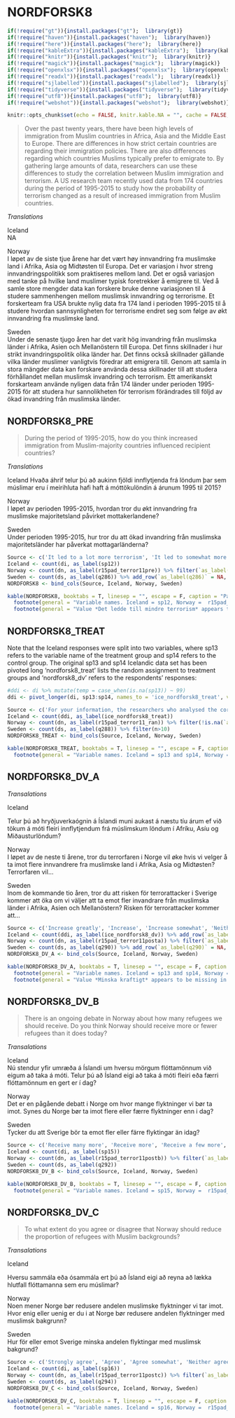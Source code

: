 # NORDFORSK8

```r
if(!require("gt")){install.packages("gt");  library(gt)}
if(!require("haven")){install.packages("haven");  library(haven)}
if(!require("here")){install.packages("here");  library(here)}
if(!require("kableExtra")){install.packages("kableExtra");  library(kableExtra)}
if(!require("knitr")){install.packages("knitr");  library(knitr)}
if(!require("magick")){install.packages("magick");  library(magick)}
if(!require("openxlsx")){install.packages("openxlsx");  library(openxlsx)}
if(!require("readxl")){install.packages("readxl");  library(readxl)}
if(!require("sjlabelled")){install.packages("sjlabelled");  library(sjlabelled)}
if(!require("tidyverse")){install.packages("tidyverse");  library(tidyverse)}
if(!require("utf8")){install.packages("utf8");  library(utf8)}
if(!require("webshot")){install.packages("webshot");  library(webshot)}

knitr::opts_chunk$set(echo = FALSE, knitr.kable.NA = "", cache = FALSE, message = FALSE )
```


> Over the past twenty years, there have been high levels of immigration from Muslim countries in Africa, Asia and the Middle
East to Europe.
There are differences in how strict certain countries are regarding their immigration policies. There are also differences
regarding which countries Muslims typically prefer to emigrate to. By gathering large amounts of data, researchers can use
these differences to study the correlation between Muslim immigration and terrorism.
A US research team recently used data from 174 countries during the period of 1995-2015 to study how the probability of
terrorism changed as a result of increased immigration from Muslim countries.


*Translations*

Iceland  
NA 

Norway  
I løpet av de siste tjue årene har det vært høy innvandring fra muslimske land i Afrika, Asia og Midtøsten til Europa.
Det er variasjon i hvor streng innvandringspolitikk som praktiseres mellom land. Det er også variasjon med tanke på hvilke
land muslimer typisk foretrekker å emigrere til. Ved å samle store mengder data kan forskere bruke denne variasjonen til å
studere sammenhengen mellom muslimsk innvandring og terrorisme.
Et forskerteam fra USA brukte nylig data fra 174 land i perioden 1995-2015 til å studere hvordan sannsynligheten for
terrorisme endret seg som følge av økt innvandring fra muslimske land.

Sweden  
Under de senaste tjugo åren har det varit hög invandring från muslimska länder i Afrika,
Asien och Mellanöstern till Europa.
Det finns skillnader i hur strikt invandringspolitik olika länder har.
Det finns också skillnader gällande vilka länder muslimer vanligtvis föredrar att emigrera till.
Genom att samla in stora mängder data kan forskare använda dessa skillnader till att studera förhållandet mellan muslimsk invandring och terrorism.
Ett amerikanskt forskarteam använde nyligen data från 174 länder under perioden 1995-2015 för att studera hur sannolikheten för terrorism förändrades till följd av ökad invandring från muslimska länder.


## NORDFORSK8_PRE

>  During the period of 1995-2015, how do you think increased immigration from Muslim-majority countries influenced
recipient countries?


*Translations*

Iceland
Hvaða áhrif telur þú að aukinn fjöldi innflytjenda frá löndum þar sem múslimar eru í meirihluta hafi haft á móttökulöndin á árunum 1995 til 2015?

Norway  
I løpet av perioden 1995-2015, hvordan tror du økt innvandring fra muslimske majoritetsland påvirket mottakerlandene?

Sweden  
Under perioden 1995-2015, hur tror du att ökad invandring från muslimska majoritetsländer har
påverkat mottagarländerna?

```r
Source <- c('It led to a lot more terrorism', 'It led to somewhat more terrorism', 'It did not lead to any more or any less terrorism', 'It led to less terrorism', 'It led to a lot less terrorism', NA)
Iceland <- count(di, as_label(sp12))
Norway <- count(dn, as_label(r15pad_terror11pre)) %>% filter(`as_label(r15pad_terror11pre)` != 'Ikke spurt')
Sweden <- count(ds, as_label(q286)) %>% add_row(`as_label(q286)` = NA, n=NA, .before = 5)
NORDFORSK8 <- bind_cols(Source, Iceland, Norway, Sweden)

kable(NORDFORSK8, booktabs = T, linesep = "", escape = F, caption = "Panel variable names and values",  col.names = linebreak(c("Pooled", "Iceland", 'n', "Norway", 'n', "Sweden", 'n'))) %>%
  footnote(general = "Variable names. Iceland = sp12, Norway =  r15pad_terror11pre, Sweden = q286") %>% 
  footnote(general = "Value *Det ledde till mindre terrorism* appears to be missing in the data set. The reason is that no answer was recorded for this value. The respondents did have that response option available when answering the survey.")
```

## NORDFORSK8_TREAT

Note that the Iceland responses were split into two variables, where sp13 refers to the variable name of the treatment group and sp14 refers to the control group.
The original sp13 and sp14 Icelandic data set has been pivoted long 'nordforsk8_treat' lists the random assignment to treatment groups and 'nordforsk8_dv' refers to the respondents' responses:
```r
#ddi <- di %>% mutate(temp = case_when(is.na(sp13)) ~ 99) 
ddi <- pivot_longer(di, sp13:sp14, names_to = 'ice_nordforsk8_treat', values_to = 'ice_nordforsk8_dv', values_drop_na = TRUE)
```

```r


Source <- c('For your information, the researchers who analysed the correlation between immigration from Muslim countries and terrorist attacks in recipient countries, found that increased Muslim immigration had no impact on terrorism in recipient countries.', " ")
Iceland <- count(ddi, as_label(ice_nordforsk8_treat))
Norway <- count(dn, as_label(r15pad_terror11_ran)) %>% filter(!is.na(`as_label(r15pad_terror11_ran)`))
Sweden <- count(ds, as_label(q288)) %>% filter(n>10)
NORDFORSK8_TREAT <- bind_cols(Source, Iceland, Norway, Sweden)

kable(NORDFORSK8_TREAT, booktabs = T, linesep = "", escape = F, caption = "Panel variable names and values",  col.names = linebreak(c("Pooled", "Iceland", 'n', "Norway", 'n', "Sweden", 'n'))) %>%
  footnote(general = "Variable names. Iceland = sp13 and sp14, Norway =  r15pad_terror11pre, Sweden = q286. Note that the Iceland responses were split into two variables, where sp13 refers to the variable name of the treatment group and sp14 refers to the control group.")

```

## NORDFORSK8_DV_A


*Transalations*

Iceland  

Telur þú að hryðjuverkaógnin á Íslandi muni aukast á næstu tíu árum ef við tökum á móti fleiri innflytjendum frá múslimskum löndum í Afríku, Asíu og Miðausturlöndum?

Norway  
I løpet av de neste ti årene, tror du terrorfaren i Norge vil øke hvis vi velger å ta imot flere innvandrere fra muslimske land i Afrika, Asia og Midtøsten? Terrorfaren vil...

Sweden  
Inom de kommande tio åren, tror du att risken för terrorattacker i Sverige kommer att öka om vi väljer att ta emot fler invandrare från muslimska länder i Afrika, Asien och Mellanöstern? Risken för terrorattacker kommer att…

```r

Source <- c('Increase greatly', 'Increase', 'Increase somewhat', 'Neither increase nor decrease', 'Decrease somewhat', 'Decrease', 'Decrease greatly', NA)
Iceland <- count(ddi, as_label(ice_nordforsk8_dv)) %>% add_row(`as_label(ice_nordforsk8_dv)`= NA, n = NA)
Norway <- count(dn, as_label(r15pad_terror11posta)) %>% filter(`as_label(r15pad_terror11posta)` != 'Ikke spurt')
Sweden <- count(ds, as_label(q290)) %>% add_row(`as_label(q290)` = NA, n = NA, .before = 7)
NORDFORSK8_DV_A <- bind_cols(Source, Iceland, Norway, Sweden)

kable(NORDFORSK8_DV_A, booktabs = T, linesep = "", escape = F, caption = "Panel variable names and values",  col.names = linebreak(c("Pooled", "Iceland", 'n', "Norway", 'n', "Sweden", 'n'))) %>%
  footnote(general = "Variable names. Iceland = sp13 and sp14, Norway =  r15pad_terror11posta, Sweden = q290. Note that the Iceland responses were split into two variables, where sp13 refers to the variable name of the treatment group and sp14 refers to the control group.") %>% 
  footnote(general = "Value *Minska kraftigt* appears to be missing in the data set. The reason is that no answer was recorded for this value. The respondents did have that response option available when answering the survey.")

```


## NORDFORSK8_DV_B

>There is an ongoing debate in Norway about how many refugees we should receive. 
Do you think Norway should receive more or fewer refugees than it does today?

*Transalations*

Iceland  
Nú stendur yfir umræða á Íslandi um hversu mörgum flóttamönnum við eigum að taka á móti. Telur þú að Ísland eigi að taka á móti fleiri eða færri flóttamönnum en gert er í dag?

Norway  
Det er en pågående debatt i Norge om hvor mange flyktninger vi bør ta imot. Synes du Norge bør ta imot flere eller færre flyktninger enn i dag?

Sweden  
Tycker du att Sverige bör ta emot fler eller färre flyktingar än idag? 

```r

Source <- c('Receive many more', 'Receive more', 'Receive a few more', 'Neither receive any more nor any less', 'Receive a few less', 'Receive fewer', 'Receive many fewer', NA)
Iceland <- count(di, as_label(sp15))
Norway <- count(dn, as_label(r15pad_terror11postb)) %>% filter(`as_label(r15pad_terror11postb)` != 'Ikke spurt')
Sweden <- count(ds, as_label(q292)) 
NORDFORSK8_DV_B <- bind_cols(Source, Iceland, Norway, Sweden)

kable(NORDFORSK8_DV_B, booktabs = T, linesep = "", escape = F, caption = "Panel variable names and values",  col.names = linebreak(c("Pooled", "Iceland", 'n', "Norway", 'n', "Sweden", 'n'))) %>%
  footnote(general = "Variable names. Iceland = sp15, Norway =  r15pad_terror11postb, Sweden = q292.")
```

## NORDFORSK8_DV_C

> To what extent do you agree or disagree that Norway should reduce the proportion of refugees with Muslim backgrounds?

*Transalations*

Iceland  

Hversu sammála eða ósammála ert þú að Ísland eigi að reyna að lækka hlutfall flóttamanna sem eru múslimar?

Norway  
Noen mener Norge bør redusere andelen muslimske flyktninger vi tar imot.
Hvor enig eller uenig er du i at Norge bør redusere andelen flyktninger med muslimsk bakgrunn?

Sweden  
Hur för eller emot Sverige  minska andelen flyktingar med muslimsk bakgrund?

```r

Source <- c('Strongly agree', 'Agree', 'Agree somewhat', 'Neither agree nor disagree', 'Disagree somewhat', 'Disagree', 'Strongly disagree', NA)
Iceland <- count(di, as_label(sp16))
Norway <- count(dn, as_label(r15pad_terror11postc)) %>% filter(`as_label(r15pad_terror11postc)` != 'Ikke spurt')
Sweden <- count(ds, as_label(q294)) 
NORDFORSK8_DV_C <- bind_cols(Source, Iceland, Norway, Sweden)

kable(NORDFORSK8_DV_C, booktabs = T, linesep = "", escape = F, caption = "Panel variable names and values",  col.names = linebreak(c("Pooled", "Iceland", 'n', "Norway", 'n', "Sweden", 'n'))) %>%
  footnote(general = "Variable names. Iceland = sp16, Norway =  r15pad_terror11postc, Sweden = q294.")
```

